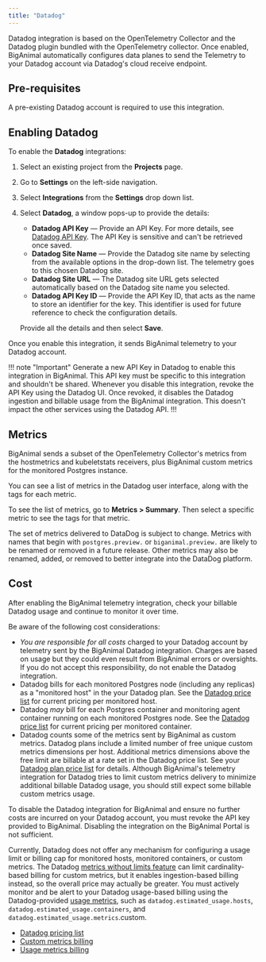 ```yaml
---
title: "Datadog"
---
```


Datadog integration is based on the OpenTelemetry Collector and the Datadog plugin bundled with the OpenTelemetry collector. Once enabled, BigAnimal automatically configures data planes to send the Telemetry to your Datadog account via Datadog's cloud receive endpoint.

## Pre-requisites

A pre-existing Datadog account is required to use this integration.

## Enabling Datadog

To enable the **Datadog** integrations: 

1. Select an existing project from the **Projects** page.
2. Go to **Settings** on the left-side navigation.
3. Select **Integrations** from the **Settings** drop down list.
4. Select **Datadog**, a window pops-up to provide the details: 
   - **Datadog API Key** &mdash; Provide an API Key. For more details, see [Datadog API Key](https://docs.datadoghq.com/account_management/api-app-keys/). The API Key is sensitive and can't be retrieved once saved.
   - **Datadog Site Name** &mdash; Provide the Datadog site name by selecting from the available options in the drop-down list. The telemetry goes to this chosen Datadog site. 
   - **Datadog Site URL** &mdash; The Datadog site URL gets selected automatically based on the Datadog site name you selected. 
   - **Datadog API Key ID** &mdash; Provide the API Key ID, that acts as the name to store an identifier for the key. This identifier is used for future reference to check the configuration details.
   
   Provide all the details and then select **Save**.

Once you enable this integration, it sends BigAnimal telemetry to your Datadog account.

!!! note "Important"
Generate a new API Key in Datadog to enable this integration in BigAnimal. This API key must be specific to this integration and shouldn't be shared. Whenever you disable this integration, revoke the API Key using the Datadog UI. Once revoked, it disables the Datadog ingestion and billable usage from the BigAnimal integration. This doesn't impact the other services using the Datadog API.
!!!

## Metrics

BigAnimal sends a subset of the OpenTelemetry Collector's metrics from the hostmetrics and kubeletstats receivers, plus BigAnimal custom metrics for the monitored Postgres instance. 

You can see a list of metrics in the Datadog user interface, along with the tags for each metric. 

To see the list of metrics, go to **Metrics > Summary**. Then select a specific metric to see the tags for that metric. 

The set of metrics delivered to DataDog is subject to change. Metrics with names that begin with `postgres.preview.` or `biganimal.preview.` are likely to be renamed or removed in a future release. Other metrics may also be renamed, added, or removed to better integrate into the DataDog platform.

## Cost

After enabling the BigAnimal telemetry integration, check your billable Datadog usage and continue to monitor it over time.

Be aware of the following cost considerations:

* *You are responsible for all costs* charged to your Datadog account by telemetry sent by the BigAnimal Datadog integration. Charges are based on usage but they could even result from BigAnimal errors or oversights. If you do not accept this responsibility, do not enable the Datadog integration.
* Datadog bills for each monitored Postgres node (including any replicas) as a "monitored host" in the your Datadog plan. See the [Datadog price list](https://www.datadoghq.com/pricing/list/) for current pricing per monitored host.
* Datadog *may* bill for each Postgres container and monitoring agent container running on each monitored Postgres node. See the [Datadog price list](https://www.datadoghq.com/pricing/list/) for current pricing per monitored container.
* Datadog counts some of the metrics sent by BigAnimal as custom metrics. Datadog plans include a limited number of free unique custom metrics dimensions per host. Additional metrics dimensions above the free limit are billable at a rate set in the Datadog price list. See your [Datadog plan price list](https://www.datadoghq.com/pricing/list/) for details. Although BigAnimal's telemetry integration for Datadog tries to limit custom metrics delivery to minimize additional billable Datadog usage, you should still expect some billable custom metrics usage.

To disable the Datadog integration for BigAnimal and ensure no further costs are incurred on your Datadog account, you must revoke the API key provided to BigAnimal. Disabling the integration on the BigAnimal Portal is not sufficient.

Currently, Datadog does not offer any mechanism for configuring a usage limit or billing cap for monitored hosts, monitored containers, or custom metrics. The Datadog [metrics without limits feature](https://docs.datadoghq.com/metrics/metrics-without-limits/) can limit cardinality-based billing for custom metrics, but it enables ingestion-based billing instead, so the overall price may actually be greater. You must actively monitor and be alert to your Datadog usage-based billing using the Datadog-provided [usage metrics](https://docs.datadoghq.com/account_management/billing/usage_metrics/), such as `datadog.estimated_usage.hosts`, `datadog.estimated_usage.containers`, and `datadog.estimated_usage.metrics`.custom.


- [Datadog pricing list](https://www.datadoghq.com/pricing/list/)
- [Custom metrics billing](https://docs.datadoghq.com/account_management/billing/custom_metrics/?tab=countrate#counting-custom-metrics)
- [Usage metrics billing](https://docs.datadoghq.com/account_management/billing/usage_metrics/)